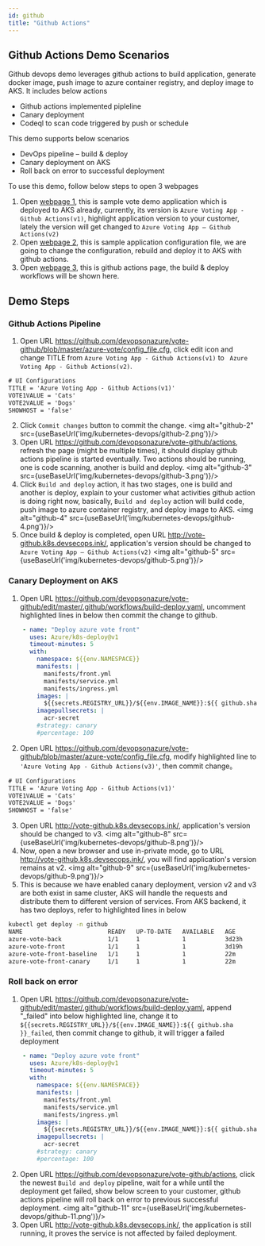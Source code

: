 ```yaml
---
id: github
title: "Github Actions"
---
```


## Github Actions Demo Scenarios
Github devops demo leverages github actions to build application, generate docker image, push image to azure container registry, and deploy image to AKS. It includes below actions
- Github actions implemented pipleline
- Canary deployment
- Codeql to scan code triggered by push or schedule

This demo supports below scenarios
- DevOps pipeline – build & deploy
- Canary deployment on AKS
- Roll back on error to successful deployment

To use this demo, follow below steps to open 3 webpages
1. Open [webpage 1](http://vote-github.k8s.devsecops.ink/), this is sample vote demo application which is deployed to AKS already, currently, its version is `Azure Voting App - Github Actions(v1)`, highlight application version to your customer, lately the version will get changed to `Azure Voting App – Github Actions(v2)`
2. Open [webpage 2](https://github.com/devopsonazure/vote-github/blob/master/azure-vote/config_file.cfg), this is sample application configuration file, we are going to change the configuration, rebuild and deploy it to AKS with github actions.
3. Open [webpage 3](https://github.com/devopsonazure/vote-github/actions), this is github actions page, the build & deploy workflows will be shown here.

## Demo Steps
### Github Actions Pipeline
1. Open URL https://github.com/devopsonazure/vote-github/blob/master/azure-vote/config_file.cfg, click edit icon and change TITLE from `Azure Voting App - Github Actions(v1)` to ` Azure Voting App - Github Actions(v2)`.
```txt {2}
# UI Configurations
TITLE = 'Azure Voting App - Github Actions(v1)'
VOTE1VALUE = 'Cats'
VOTE2VALUE = 'Dogs'
SHOWHOST = 'false'
```
2. Click `Commit changes` button to commit the change.
<img alt="github-2" src={useBaseUrl('img/kubernetes-devops/github-2.png')}/>
3. Open URL https://github.com/devopsonazure/vote-github/actions, refresh the page (might be multiple times), it should display github actions pipeline is started eventually. Two actions should be running, one is code scanning, another is build and deploy. 
<img alt="github-3" src={useBaseUrl('img/kubernetes-devops/github-3.png')}/>
4. Click `Build and deploy` action, it has two stages, one is build and another is deploy, explain to your customer what activities github action is doing right now, basically, `Build and deploy` action will build code, push image to azure container registry, and deploy image to AKS.
<img alt="github-4" src={useBaseUrl('img/kubernetes-devops/github-4.png')}/>
5. Once build & deploy is completed, open URL http://vote-github.k8s.devsecops.ink/, application's version should be changed to `Azure Voting App – Github Actions(v2)`
<img alt="github-5" src={useBaseUrl('img/kubernetes-devops/github-5.png')}/>

### Canary Deployment on AKS
1. Open URL https://github.com/devopsonazure/vote-github/edit/master/.github/workflows/build-deploy.yaml, uncomment highlighted lines in below then commit the change to github.
```yaml {14-15}
    - name: "Deploy azure vote front"
      uses: Azure/k8s-deploy@v1
      timeout-minutes: 5
      with:
        namespace: ${{env.NAMESPACE}}
        manifests: |
          manifests/front.yml
          manifests/service.yml
          manifests/ingress.yml
        images: |
          ${{secrets.REGISTRY_URL}}/${{env.IMAGE_NAME}}:${{ github.sha }}
        imagepullsecrets: |
          acr-secret
        #strategy: canary
        #percentage: 100
```
2. Open URL https://github.com/devopsonazure/vote-github/blob/master/azure-vote/config_file.cfg, modify highlighted line to `'Azure Voting App - Github Actions(v3)'`, then commit change。
```txt {2}
# UI Configurations
TITLE = 'Azure Voting App - Github Actions(v1)'
VOTE1VALUE = 'Cats'
VOTE2VALUE = 'Dogs'
SHOWHOST = 'false'
```
3. Open URL http://vote-github.k8s.devsecops.ink/, application's version should be changed to v3.
<img alt="github-8" src={useBaseUrl('img/kubernetes-devops/github-8.png')}/>
4. Now, open a new browser and use in-private mode, go to URL http://vote-github.k8s.devsecops.ink/, you will find application's version remains at v2.
<img alt="github-9" src={useBaseUrl('img/kubernetes-devops/github-9.png')}/>
5. This is because we have enabled canary deployment, version v2 and v3 are both exist in same cluster, AKS will handle the requests and distribute them to different version of services.  From AKS backend, it has two deploys, refer to highlighted lines in below
```sh {4,6}
kubectl get deploy -n github 
NAME                        READY   UP-TO-DATE   AVAILABLE   AGE
azure-vote-back             1/1     1            1           3d23h
azure-vote-front            1/1     1            1           3d19h
azure-vote-front-baseline   1/1     1            1           22m
azure-vote-front-canary     1/1     1            1           22m
```
### Roll back on error
1. Open URL https://github.com/devopsonazure/vote-github/edit/master/.github/workflows/build-deploy.yaml, append "_failed" into below highlighted line, change it to `${{secrets.REGISTRY_URL}}/${{env.IMAGE_NAME}}:${{ github.sha }}_failed`, then commit change to github, it will trigger a failed deployment
```yaml {11}
    - name: "Deploy azure vote front"
      uses: Azure/k8s-deploy@v1
      timeout-minutes: 5
      with:
        namespace: ${{env.NAMESPACE}}
        manifests: |
          manifests/front.yml
          manifests/service.yml
          manifests/ingress.yml
        images: |
          ${{secrets.REGISTRY_URL}}/${{env.IMAGE_NAME}}:${{ github.sha }}
        imagepullsecrets: |
          acr-secret
        #strategy: canary
        #percentage: 100
```
2. Open URL https://github.com/devopsonazure/vote-github/actions, click the newest `Build and deploy` pipeline, wait for a while until the deployment get failed, show below screen to your customer, github actions pipeline will roll back on error to previous successful deployment.
<img alt="github-11" src={useBaseUrl('img/kubernetes-devops/github-11.png')}/>
3. Open URL http://vote-github.k8s.devsecops.ink/, the application is still running, it proves the service is not affected by failed deployment.
